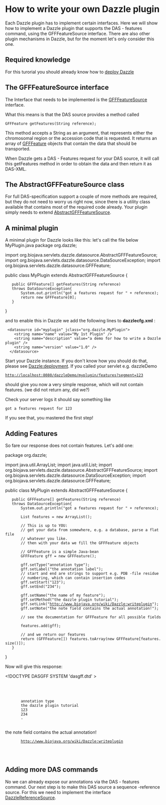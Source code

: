 =How to write your own Dazzle plugin=

Each Dazzle plugin has to implement certain interfaces.
Here we will show how to implement a Dazzle plugin that supports the DAS - features command, using the GFFFeatureSource interface. There are also other plugin mechanisms in Dazzle, but for the moment let's only consider this one.

== Required knowledge ==
For this turorial you should already know how to [[Dazzle:deployment|deploy Dazzle]]

== The GFFFeatureSource interface ==
The Interface that needs to be implemented is the [http://www.derkholm.net/svn/repos/dazzle/trunk/src/org/biojava/servlets/dazzle/datasource/GFFFeatureSource.java GFFFeatureSource] interface.

What this means is that the DAS source provides a method called

 GFFFeature getFeatures(String reference);

This method accepts a String as an argument, that represents either the chromosomal region or the accession code that is requested. It returns an array of [http://www.derkholm.net/svn/repos/dazzle/trunk/src/org/biojava/servlets/dazzle/datasource/GFFFeature.java GFFFeature] objects that contain the data that should be transported.

When Dazzle gets a DAS - Features request for your DAS source, it will call this getFeatures method in order to obtain the 
data and then return it as DAS-XML.

== The AbstractGFFFeatureSource class ==
For full DAS-specification support a couple of more methods are required, but they do not need to worry us right now, since there is a utility class available that contains most of the required code already. Your plugin simply needs to extend [http://www.derkholm.net/svn/repos/dazzle/trunk/src/org/biojava/servlets/dazzle/datasource/AbstractGFFFeatureSource.java AbstractGFFFeatureSource].

== A minimal plugin ==

A minimal plugin for Dazzle looks like this: let's call the file below MyPlugin.java
<java>
package org.dazzle;

import org.biojava.servlets.dazzle.datasource.AbstractGFFFeatureSource;
import org.biojava.servlets.dazzle.datasource.DataSourceException;
import org.biojava.servlets.dazzle.datasource.GFFFeature;

public class MyPlugin extends AbstractGFFFeatureSource {

	public GFFFeature[] getFeatures(String reference) 
	throws DataSourceException{
		System.out.println("got a features request for " + reference);
		return new GFFFeature[0];
	}
}
</java>

and to enable this in Dazzle we add the following lines to '''dazzlecfg.xml''' :
<pre>
 <datasource id="myplugin" jclass="org.dazzle.MyPlugin">
    <string name="name" value="My 1st Plugin" />
    <string name="description" value="a demo for how to write a Dazzle plugin" />
    <string name="version" value="1.0" />
  </datasource>
</pre>

Start your Dazzle instance. If you don't know how you should do that, please see [[Dazzle:deployment]]. If you called your servlet e.g. dazzleDemo 
 http://localhost:8080/dazzleDemo/myplugin/features?segment=123

should give you now a very simple response, which will not contain features. (we did not return any, did we?)

Check your server logs it should say something like 
 got a features request for 123

If you see that, you mastered the first step!

== Adding Features ==

So fare our response does not contain features. Let's add one:

<java>
package org.dazzle;

import java.util.ArrayList;
import java.util.List;
import org.biojava.servlets.dazzle.datasource.AbstractGFFFeatureSource;
import org.biojava.servlets.dazzle.datasource.DataSourceException;
import org.biojava.servlets.dazzle.datasource.GFFFeature;

public class MyPlugin extends AbstractGFFFeatureSource {

	public GFFFeature[] getFeatures(String reference) 
	throws DataSourceException{
		System.out.println("got a features request for " + reference);
		
		List<GFFFeature> features = new ArrayList<GFFFeature>();
		
		// This is up to YOU:
		// get your data from somewhere, e.g. a database, parse a flat file
		// whatever you like.
		// then with your data we fill the GFFFeature objects
		
		// GFFFeature is a simple Java-bean
		GFFFeature gff = new GFFFeature();
		
		gff.setType("annotation type");
		gff.setLabel("the annotation label");
		// start and end are strings to support e.g. PDB -file residue 
		// numbering, which can contain insertion codes
		gff.setStart("123"); 
		gff.setEnd("234");
		
		gff.setName("the name of my feature");
		gff.setMethod("the dazzle plugin tutorial");
		gff.setLink("http://www.biojava.org/wiki/Dazzle:writeplugin");
		gff.setNote("the note field contains the actual annotation!");
		
		// see the documentation for GFFFeature for all possible fields
				
		features.add(gff);
			
		// and we return our features 
		return (GFFFeature[]) features.toArray(new GFFFeature[features.size()]);
	}
}
</java>

Now
will give this response:

<xml>
<?xml version='1.0' standalone='no' ?>
<?xml-stylesheet type="text/xsl" href="das.xsl"?>
<!DOCTYPE DASGFF SYSTEM 'dasgff.dtd' >
<DASGFF>
  <GFF version="1.0" href="http://localhost:8088/dazzleDemo/myplugin/features?segment=123">
    <SEGMENT id="123" version="" start="1" stop="-1">
      <FEATURE id="__dazzle__annotation type_the name of my feature_123_234" label="the annotation label">
        <TYPE id="annotation type">annotation type</TYPE>
        <METHOD id="the dazzle plugin tutorial">the dazzle plugin tutorial</METHOD>
        <START>123</START>
        <END>234</END>
        <SCORE>-</SCORE>
        <NOTE>the note field contains the actual annotation!</NOTE>
        <LINK href="http://www.biojava.org/wiki/Dazzle:writeplugin">http://www.biojava.org/wiki/Dazzle:writeplugin</LINK>
      </FEATURE>
    </SEGMENT>
  </GFF>
</DASGFF>
</xml>

== Adding more DAS commands ==
No we can already expose our annotations via the DAS - features command. Our next step is to make this DAS source a sequence -reference source.
For this we need to implement the interface [http://www.derkholm.net/svn/repos/dazzle/trunk/src/org/biojava/servlets/dazzle/datasource/DazzleReferenceSource.java DazzleReferenceSource].